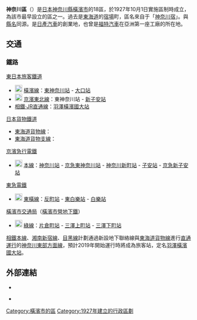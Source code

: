 {{Unreferenced|time=2020-04-13T23:50:51+00:00}}

{{日本區
 | 自治體名=神奈川區
|圖像=[[File:Hongakuji_02.jpg|240px]]
|圖像說明=[[本覺寺|本覺寺]]（原[[美國|美國]][[領事館|領事館]]）{{Infobox mapframe|frame-width=230|zoom=11}}
 | 區章=
 | 日文原名=神奈川区
 | 平假名=かながわく
 | 羅馬字拼音=Kanagawa-ku
 | 都道府縣=神奈川縣
 | 支廳=
 | 市=橫濱市
 | 編號=14102-0
 | 面積=23.59
 | 邊界未定=
 | 人口=234,287
 | 統計時間=2013年8月1日
 | 自治體=橫濱市（[[鶴見區_(橫濱市)|鶴見區]]、[[西區_(橫濱市)|西區]]、[[保土谷區|保土谷區]]、[[港北區_(日本)|港北區]]、[[綠區_(橫濱市)|綠區]]）
 | 樹=
 | 花=
 | 其他象徵物=
 | 其他象徵=
 | 郵遞區號=221-0824
 | 所在地=神奈川區廣台太田町3番地8號<br />{{coord|35|28|37|N|139|37|46|E|region:JP|display=inline}}
 | 電話號碼=45-411-7171
 | 外部連結=http://www.city.yokohama.lg.jp/kanagawa/
 | 經度=
 | 緯度=
 | 地圖=Location of Kanagawa ward Yokohama city Kanagawa prefecture Japan.svg
}}
'''神奈川區'''（{{jpn|j=神奈川区|hg=かながわく|rm=Kanagawa ku|f=y}}）是[[日本|日本]][[神奈川縣|神奈川縣]][[橫濱市|橫濱市]]的18區，於1927年10月1日實施區制時成立，為該市最早設立的區之一。過去是[[東海道|東海道]]的[[宿場|宿場]]町，區名來自于「[[神奈川宿|神奈川宿]]」。與[[神奈川縣|縣名]]同源。是[[日產汽車|日產汽車]]的創業地，也曾是[[福特汽車|福特汽車]]在亞洲第一座工廠的所在地。

== 交通 ==
=== 鐵路 ===
;[[東日本旅客鐵道|東日本旅客鐵道]]
*[[File:JR_JH_line_symbol.svg|20px]] [[橫濱線|橫濱線]]：[[東神奈川站|東神奈川站]] - [[大口站|大口站]]
*[[File:JR_JK_line_symbol.svg|20px]] [[京濱東北線|京濱東北線]]：東神奈川站 - [[新子安站|新子安站]]
*[[相鐵·JR直通線|相鐵·JR直通線]]：[[羽澤橫濱國大站|羽澤橫濱國大站]]
;[[日本貨物鐵道|日本貨物鐵道]]
*[[東海道貨物線|東海道貨物線]]：{{link-ja|橫濱羽澤站|横浜羽沢駅}}
*[[高島線|東海道貨物支線]]：{{link-ja|東高島站|東高島駅}}
;[[京濱急行電鐵|京濱急行電鐵]]
*[[File:Number_prefix_Keikyū.svg|20px]] [[京急本線|本線]]：[[神奈川站|神奈川站]] - [[京急東神奈川站|京急東神奈川站]] - [[神奈川新町站|神奈川新町站]] - [[子安站|子安站]] - [[京急新子安站|京急新子安站]]
;[[東急電鐵|東急電鐵]]
*[[File:Tokyu_TY_line_symbol.svg|20px]] [[東橫線|東橫線]]：[[反町站|反町站]] - [[東白樂站|東白樂站]] - [[白樂站|白樂站]]
;[[橫濱市交通局|橫濱市交通局]]（[[橫濱市營地下鐵|橫濱市營地下鐵]]）
*[[File:Yokohama_Municipal_Subway_Green_Line_symbol.svg|20px]] [[橫濱市營地下鐵綠線|綠線]]：[[片倉町站|片倉町站]] - [[三澤上町站|三澤上町站]] - [[三澤下町站|三澤下町站]]
[[相鐵本線|相鐵本線]]、[[湘南新宿線|湘南新宿線]]、[[目黑線|目黑線]]計劃通過新設地下聯絡線與[[東海道貨物線|東海道貨物線]]進行[[直通運行|直通運行]]的[[神奈川東部方面線|神奈川東部方面線]]，預計2019年開始運行時{{link-ja|橫濱羽澤站|横浜羽沢駅}}將成為旅客站，定名[[羽澤橫濱國大站|羽澤橫濱國大站]]。

==外部連結==
{{Commonscat|Kanagawa-ku, Yokohama}}
* {{Osmrelation|2689465}}
* {{Ja}} {{official website}}

{{神奈川縣}}
{{Authority control}}

{{DEFAULTSORT:Kanagawa}}

[[Category:橫濱市的區|Category:橫濱市的區]]
[[Category:1927年建立的行政區劃|Category:1927年建立的行政區劃]]